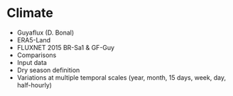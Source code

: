 # Climate

-   Guyaflux (D. Bonal)
-   ERA5-Land
-   FLUXNET 2015 BR-Sa1 & GF-Guy
-   Comparisons
-   Input data
-   Dry season definition
-   Variations at multiple temporal scales (year, month, 15 days, week, day, half-hourly)
